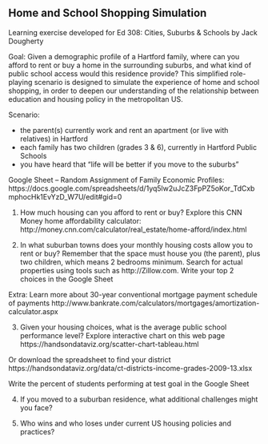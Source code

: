 ## Home and School Shopping Simulation {- #home-school-shopping}
Learning exercise developed for Ed 308: Cities, Suburbs & Schools by Jack Dougherty

Goal: Given a demographic profile of a Hartford family, where can you afford to rent or buy a home in the surrounding suburbs, and what kind of public school access would this residence provide? This simplified role-playing scenario is designed to simulate the experience of home and school shopping, in order to deepen our understanding of the relationship between education and housing policy in the metropolitan US.

Scenario:

- the parent(s) currently work and rent an apartment (or live with relatives) in Hartford
- each family has two children (grades 3 & 6), currently in Hartford Public Schools
- you have heard that “life will be better if you move to the suburbs”

Google Sheet -- Random Assignment of Family Economic Profiles: https://docs.google.com/spreadsheets/d/1yq5lw2uJcZ3FpPZ5oKor_TdCxbmphocHk1EvYzD_W7U/edit#gid=0

1) How much housing can you afford to rent or buy? Explore this CNN Money home affordability calculator:
http://money.cnn.com/calculator/real_estate/home-afford/index.html

2) In what suburban towns does your monthly housing costs allow you to rent or buy?
Remember that the space must house you (the parent), plus two children, which means 2 bedrooms minimum. Search for actual properties using tools such as http://Zillow.com. Write your top 2 choices in the Google Sheet

Extra: Learn more about 30-year conventional mortgage payment schedule of payments
http://www.bankrate.com/calculators/mortgages/amortization-calculator.aspx

3) Given your housing choices, what is the average public school performance level? Explore interactive chart on this web page
https://handsondataviz.org/scatter-chart-tableau.html

Or download the spreadsheet to find your district https://handsondataviz.org/data/ct-districts-income-grades-2009-13.xlsx

Write the percent of students performing at test goal in the Google Sheet

4) If you moved to a suburban residence, what additional challenges might you face?

5) Who wins and who loses under current US housing policies and practices?
